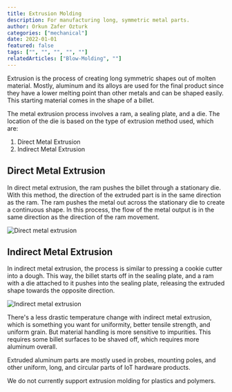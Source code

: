 ---
title: Extrusion Molding
description: For manufacturing long, symmetric metal parts.
author: Orkun Zafer Ozturk
categories: ["mechanical"]
date: 2022-01-01
featured: false
tags: ["", "", "", "", ""]
relatedArticles: ["Blow-Molding", ""]
---
Extrusion is the process of creating long symmetric shapes out of molten material. Mostly, aluminum and its alloys are used for the final product since they have a lower melting point than other metals and can be shaped easily. This starting material comes in the shape of a billet. 

The metal extrusion process involves a ram, a sealing plate, and a die. The location of the die is based on the type of extrusion method used, which are:

1. Direct Metal Extrusion
2. Indirect Metal Extrusion


## Direct Metal Extrusion  

In direct metal extrusion, the ram pushes the billet through a stationary die. With this method, the direction of the extruded part is in the same direction as the ram. The ram pushes the metal out across the stationary die to create a continuous shape. In this process, the flow of the metal output is in the same direction as the direction of the ram movement. 

![Direct metal extrusion](/images/extrusion-molding-01.png)  

## Indirect Metal Extrusion  

In indirect metal extrusion, the process is similar to pressing a cookie cutter into a dough. This way, the billet starts off in the sealing plate, and a ram with a die attached to it pushes into the sealing plate, releasing the extruded shape towards the opposite direction.   

![Indirect metal extrusion](/images/extrusion-molding-02.png)

There's a less drastic temperature change with indirect metal extrusion, which is something you want for uniformity, better tensile strength, and uniform grain. But material handling is more sensitive to impurities. This requires some billet surfaces to be shaved off, which requires more aluminum overall.  

Extruded aluminum parts are mostly used in probes, mounting poles, and other uniform, long, and circular parts of IoT hardware products.   

We do not currently support extrusion molding for plastics and polymers.